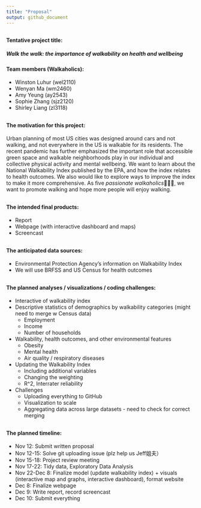 ```yaml
---
title: "Proposal"
output: github_document
---
```



##

#### Tentative project title: 
##### Walk the walk: the importance of walkability on health and wellbeing 

#### Team members (Walkaholics): 

* Winston Luhur (wel2110)
* Wenyan Ma (wm2460)
* Amy Yeung (ay2543) 
* Sophie Zhang (sjz2120)
* Shirley Liang (zl3118)

##

#### The motivation for this project:
Urban planning of most US cities was designed around cars and not walking, and not everywhere in the US is walkable for its residents. The recent pandemic has further emphasized the important role that accessible green space and walkable neighborhoods play in our individual and collective physical activity and mental wellbeing. We want to learn about the National Walkability Index published by the EPA, and how the index relates to health outcomes. We also would like to explore ways to improve the index to make it more comprehensive. As five *passionate walkaholics*🚶🏻‍♂️, we want to promote walking and hope more people will enjoy walking. 


##

#### The intended final products:

* Report
* Webpage (with interactive dashboard and maps)
* Screencast


##

#### The anticipated data sources: 
* Environmental Protection Agency's information on Walkability Index
* We will use BRFSS and US Census for health outcomes


##

#### The planned analyses / visualizations / coding challenges: 

* Interactive of walkability index
* Descriptive statistics of demographics by walkability categories (might need to merge w Census data)
  * Employment
  * Income 
  * Number of households
* Walkability, health outcomes, and other environmental features
  * Obesity 
  * Mental health 
  * Air quality / respiratory diseases
* Updating the Walkability Index
  * Including additional variables
  * Changing the weighting
  * R^2,  Interrater reliability
* Challenges
  * Uploading everything to GitHub
  * Visualization to scale 
  * Aggregating data across large datasets - need to check for correct merging


##

#### The planned timeline:

* Nov 12: Submit written proposal
* Nov 12-15: Solve git uploading issue (plz help us Jeff姐夫）
* Nov 15-18: Project review meeting
* Nov 17-22: Tidy data, Exploratory Data Analysis
* Nov 22-Dec 8: Finalize model (update walkability index) + visuals (interactive map and graphs, interactive dashboard), format website 
* Dec 8: Finalize webpage 
* Dec 9: Write report, record screencast
* Dec 10: Submit everything

